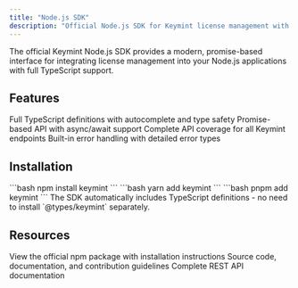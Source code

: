 ```yaml
---
title: "Node.js SDK"
description: "Official Node.js SDK for Keymint license management with TypeScript support and modern async/await."
---
```


<Info>
The official Keymint Node.js SDK provides a modern, promise-based interface for integrating license management into your Node.js applications with full TypeScript support.
</Info>

## Features

<CardGroup cols={2}>
  <Card title="TypeScript Support" icon="code">
    Full TypeScript definitions with autocomplete and type safety
  </Card>
  <Card title="Modern Async/Await" icon="bolt">
    Promise-based API with async/await support
  </Card>
  <Card title="Comprehensive Coverage" icon="shield-check">
    Complete API coverage for all Keymint endpoints
  </Card>
  <Card title="Error Handling" icon="triangle-exclamation">
    Built-in error handling with detailed error types
  </Card>
</CardGroup>

## Installation

<Tabs>
  <Tab title="npm">
    ```bash
    npm install keymint
    ```
  </Tab>
  
  <Tab title="yarn">
    ```bash
    yarn add keymint
    ```
  </Tab>
  
  <Tab title="pnpm">
    ```bash
    pnpm add keymint
    ```
  </Tab>
</Tabs>

<Note>
The SDK automatically includes TypeScript definitions - no need to install `@types/keymint` separately.
</Note>

## Resources

<CardGroup cols={2}>
  <Card title="npm Package" icon="box" href="https://www.npmjs.com/package/keymint">
    View the official npm package with installation instructions
  </Card>
  <Card title="GitHub Repository" icon="github" href="https://github.com/keymint-dev/KeymintSDK-nodejs">
    Source code, documentation, and contribution guidelines
  </Card>
  <Card title="API Reference" icon="book" href="/api-reference/overview">
    Complete REST API documentation
  </Card>
</CardGroup>

